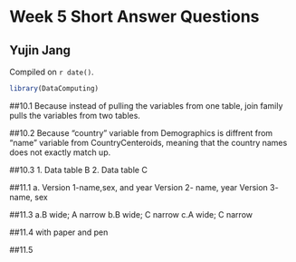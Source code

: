 # Week 5 Short Answer Questions

## Yujin Jang

<!-- leave this material as is -->
Compiled on `r date()`.

```r
library(DataComputing)
```
<!-- put your content after this line -->

##10.1
Because instead of pulling the variables from one table, join family pulls the variables from two tables.

##10.2
Because "country" variable from Demographics is diffrent from "name" variable from CountryCenteroids, meaning that the country names does not exactly match up.

##10.3
1. Data table B
2. Data table C

##11.1
a.
Version 1-name,sex, and year
Version 2- name, year
Version 3- name, sex

##11.3
a.B wide; A narrow
b.B wide; C narrow
c.A wide; C narrow

##11.4
with paper and pen

##11.5
